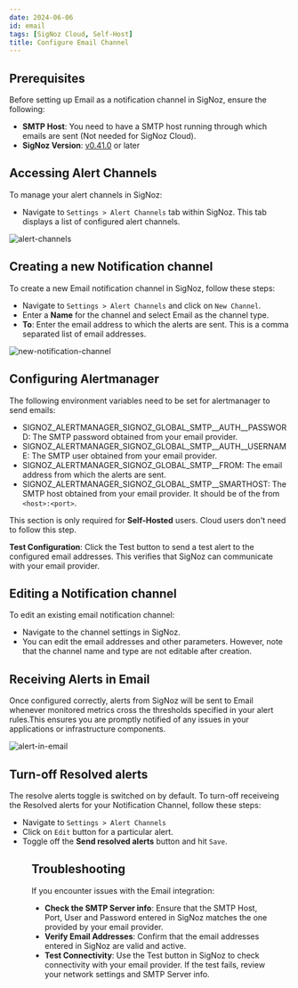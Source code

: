 ```yaml
---
date: 2024-06-06
id: email
tags: [SigNoz Cloud, Self-Host]
title: Configure Email Channel
---
```


## Prerequisites
Before setting up Email as a notification channel in SigNoz, ensure the following:

- **SMTP Host**: You need to have a SMTP host running through which emails are sent (Not needed for SigNoz Cloud).
- **SigNoz Version**: [v0.41.0](https://github.com/SigNoz/signoz/releases/tag/v0.41.0) or later

## Accessing Alert Channels

To manage your alert channels in SigNoz:

- Navigate to `Settings > Alert Channels` tab within SigNoz. This tab displays a list of configured alert channels.

![alert-channels](/img/docs/alert-channels.webp)

## Creating a new Notification channel
To create a new Email notification channel in SigNoz, follow these steps:

- Navigate to `Settings > Alert Channels` and click on `New Channel`.
- Enter a **Name** for the channel and select Email as the channel type.
- **To**: Enter the email address to which the alerts are sent. This is a comma separated list of email addresses.

![new-notification-channel](/img/docs/email-new-channel.png)


## Configuring Alertmanager

The following environment variables need to be set for alertmanager to send emails:

- SIGNOZ_ALERTMANAGER_SIGNOZ_GLOBAL_SMTP__AUTH__PASSWORD: The SMTP password obtained from your email provider.
- SIGNOZ_ALERTMANAGER_SIGNOZ_GLOBAL_SMTP__AUTH__USERNAME: The SMTP user obtained from your email provider.
- SIGNOZ_ALERTMANAGER_SIGNOZ_GLOBAL_SMTP__FROM: The email address from which the alerts are sent.
- SIGNOZ_ALERTMANAGER_SIGNOZ_GLOBAL_SMTP__SMARTHOST: The SMTP host obtained from your email provider. It should be of the from `<host>:<port>`.

<Admonition type="info">

This section is only required for **Self-Hosted** users. Cloud users don't need to follow this step.

</Admonition>

**Test Configuration**: 
Click the Test button to send a test alert to the configured email addresses. This verifies that SigNoz can communicate with your email provider.

## Editing a Notification channel

To edit an existing email notification channel:
- Navigate to the channel settings in SigNoz.
- You can edit the email addresses and other parameters. However, note that the channel name and type are not editable after creation.

## Receiving Alerts in Email

Once configured correctly, alerts from SigNoz will be sent to Email whenever monitored metrics cross the thresholds specified in your alert rules.This ensures you are promptly notified of any issues in your applications or infrastructure components.

![alert-in-email](/img/docs/alerts-in-email.png)

## Turn-off Resolved alerts

The resolve alerts toggle is switched on by default. To turn-off receiveing the Resolved alerts for your Notification Channel, follow these steps:
- Navigate to `Settings > Alert Channels` 
- Click on `Edit` button for a particular alert.
- Toggle off the **Send resolved alerts** button and hit `Save`.

<Figure src="/img/docs/alerts/resolved-alerts.webp" alt="Turn off receiveing resolved alerts notifications." caption="Turn off receiveing resolved alerts notifications." />

## Troubleshooting
If you encounter issues with the Email integration:

- **Check the SMTP Server info**: Ensure that the SMTP Host, Port, User and Password entered in SigNoz matches the one provided by your email provider.
- **Verify Email Addresses**: Confirm that the email addresses entered in SigNoz are valid and active.
- **Test Connectivity**: Use the Test button in SigNoz to check connectivity with your email provider. If the test fails, review your network settings and SMTP Server info.

